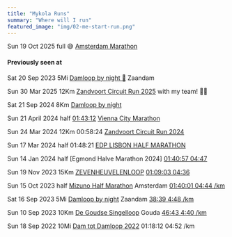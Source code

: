 ```yaml
---
title: "Mykola Runs"
summary: "Where will I run"
featured_image: "img/02-me-start-run.png"
---
```


Sun 19 Oct 2025 full 😅 [Amsterdam Marathon](https://www.tcsamsterdammarathon.eu/)

#### Previously seen at 

Sat 20 Sep 2023 5Mi [Damloop by night 🌃](https://www.damloop.com/5-miles) Zaandam

Sun 30 Mar 2025 12Km [Zandvoort Circuit Run 2025](https://www.zandvoortcircuitrun.nl/) with my team! 👫👫

Sat 21 Sep 2024 8Km [Damloop by night](https://www.nndamloop.nl/)

Sun 21 April 2024 half [01:43:12](https://vienna.r.mikatiming.de/2024/detail/HML_HCH8OHST20A/19928) [Vienna City Marathon](https://www.vienna-marathon.com)

Sun 24 Mar 2024 12Km 00:58:24 [Zandvoort Circuit Run 2024](https://results.sporthive.com/events/7174316437847681024/races/488854/bib/4267)

Sun 17 Mar 2024 half 01:48:21 [EDP LISBON HALF MARATHON](https://results.sporthive.com/events/7142907578304137472/races/487965/bib/1307)

Sun 14 Jan 2024 half [Egmond Halve Marathon 2024] [01:40:57 04:47](https://results.sporthive.com/events/7150193505105825792/races/488107/bib/8217)

Sun 19 Nov 2023 15Km [ZEVENHEUVELENLOOP](https://www.nnzevenheuvelenloop.nl)  [01:09:03 04:36](https://results.sporthive.com/events/7127316430828080384/races/487562/bib/16365)

Sun 15 Oct 2023 half [Mizuno Half Marathon](https://www.tcsamsterdammarathon.eu/mizuno-half-marathon) Amsterdam [01:40:01 04:44 /km](https://results.sporthive.com/events/7117550207329210624/races/487270/bib/40158)

Sat 16 Sep 2023 5Mi [Damloop by night](https://www.damloop.com/5-miles) Zaandam [38:39 4:48 /km](https://results.sporthive.com/events/7107378500659252480/races/486909/bib/57926)

Sun 10 Sep 2023 10Km [De Goudse Singelloop](https://www.singelloop.nl) Gouda [46:43 4:40 /km](https://www.athlinks.com/event/372410/results/Event/1060668/Course/2400213/Bib/2784)

Sun 18 Sep 2022 10Mi [Dam tot Damloop 2022](https://results.sporthive.com/events/6975382507753810176/races/483256/bib/35104) 01:18:12 04:52 /km